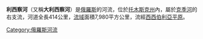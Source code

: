 '''利西察河'''（又稱'''大利西察河'''）是[[俄羅斯|俄羅斯]]的河流，位於[[托木斯克州|托木斯克州]]內，屬於[[克季河|克季河]]的右支流，河道全長414公里，[[流域|流域]]面積7,980平方公里，流經[[西西伯利亞平原|西西伯利亞平原]]。

{{Russia-geo-stub}}

[[Category:俄羅斯河流|Category:俄羅斯河流]]